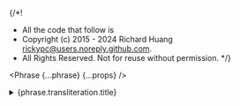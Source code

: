 {/*!
 * All the code that follow is
 * Copyright (c) 2015 - 2024 Richard Huang <rickypc@users.noreply.github.com>.
 * All Rights Reserved. Not for reuse without permission.
 */}


<Phrase {...phrase} {...props} />

<details>
  <summary>{phrase.transliteration.title}</summary>
  <div>
    Tārā is an important figure in [Buddhism](https://en.wikipedia.org/wiki/Buddhism)
    and known as a [saviouress](https://en.wikipedia.org/wiki/Salvation)
    who hears the cries of beings in [saṃsāra](https://en.wikipedia.org/wiki/Sa%E1%B9%83s%C4%81ra)
    and saves them from worldly and spiritual danger.

    <MultiLingual {...phrase} />
  </div>
</details>

